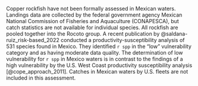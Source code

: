  Copper rockfish have not been formally assessed in Mexican waters. Landings data are collected by the federal government agency Mexican National Commission of Fisheries and Aquaculture (CONAPESCA), but catch statistics are not available for individual species.  All rockfish are pooled together into the Rocoto group. A recent publication by @saldana-ruiz_risk-based_2022 conducted a productivity-susceptibility analysis of 531 species found in Mexico.  They identified `r spp` in the "low" vulnerability category and as having moderate data quality. The determination of low vulnerability for `r spp` in Mexico waters is in contrast to the findings of a high vulnerability by the U.S. West Coast productivity susceptibility analysis [@cope_approach_2011]. Catches in Mexican waters by U.S. fleets are not included in this assessment.


